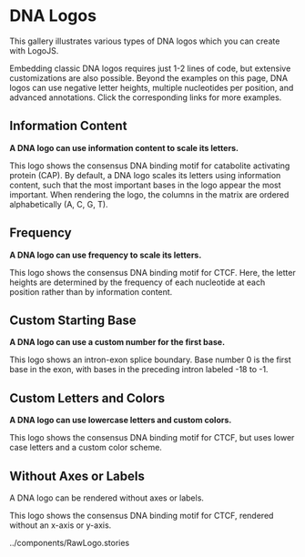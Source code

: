 

<Meta title="Gallery/DNA Logos" />

# DNA Logos

This gallery illustrates various types of DNA logos which you can create with LogoJS.

Embedding classic DNA logos requires just 1-2 lines of code, but extensive customizations are also possible. Beyond the examples on this page, DNA logos can use negative letter heights, multiple nucleotides per position, and advanced annotations. Click the corresponding links for more examples.

## Information Content

**A DNA logo can use information content to scale its letters.**

This logo shows the consensus DNA binding motif for catabolite activating protein (CAP). By default, a DNA logo scales its letters using information content, such that the most important bases in the logo appear the most important. When rendering the logo, the columns in the matrix are ordered alphabetically (A, C, G, T).

<Canvas of={DNALogos.CAPMotifIC} />

## Frequency

**A DNA logo can use frequency to scale its letters.**

This logo shows the consensus DNA binding motif for CTCF. Here, the letter heights are determined by the frequency of each nucleotide at each position rather than by information content.

<Canvas of={DNALogos.CTCFMotifFrequency} />

## Custom Starting Base

**A DNA logo can use a custom number for the first base.**

This logo shows an intron-exon splice boundary. Base number 0 is the first base in the exon, with bases in the preceding intron labeled -18 to -1.

<Canvas of={DNALogos.CustomStartingBase} />

## Custom Letters and Colors

**A DNA logo can use lowercase letters and custom colors.**

This logo shows the consensus DNA binding motif for CTCF, but uses lower case letters and a custom color scheme.

<Canvas of={DNALogos.CustomGlyphs} />

## Without Axes or Labels

A DNA logo can be rendered without axes or labels.

This logo shows the consensus DNA binding motif for CTCF, rendered without an x-axis or y-axis.

<Canvas of={RawLogo.CTCF} />
../components/RawLogo.stories
